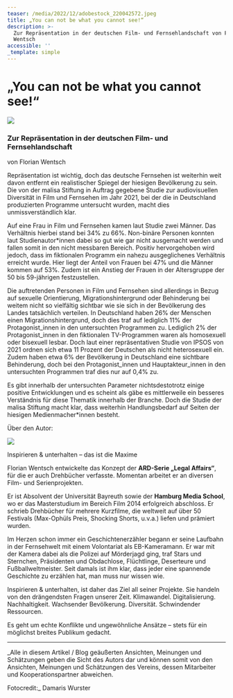 ```yaml
---
teaser: /media/2022/12/adobestock_220042572.jpeg
title: „You can not be what you cannot see!“
description: >-
  Zur Repräsentation in der deutschen Film- und Fernsehlandschaft von Florian
  Wentsch
accessible: ''
_template: simple
---
```


# „You can not be what you cannot see!“

![](/media/2022/12/adobestock_220042572.jpeg)

### Zur Repräsentation in der deutschen Film- und Fernsehlandschaft

von Florian Wentsch

Repräsentation ist wichtig, doch das deutsche Fernsehen ist weiterhin weit davon entfernt ein realistischer Spiegel der hiesigen Bevölkerung zu sein. Die von der malisa Stiftung in Auftrag gegebene Studie zur audiovisuellen Diversität in Film und Fernsehen im Jahr 2021, bei der die in Deutschland produzierten Programme untersucht wurden, macht dies unmissverständlich klar.

Auf eine Frau in Film und Fernsehen kamen laut Studie zwei Männer. Das Verhältnis hierbei stand bei 34% zu 66%. Non-binäre Personen konnten laut Studienautor\*innen dabei so gut wie gar nicht ausgemacht werden und fallen somit in den nicht messbaren Bereich. Positiv hervorgehoben wird jedoch, dass im fiktionalen Programm ein nahezu ausgeglichenes Verhältnis erreicht wurde. Hier liegt der Anteil von Frauen bei 47% und die Männer kommen auf 53%. Zudem ist ein Anstieg der Frauen in der Altersgruppe der 50 bis 59-jährigen festzustellen.

Die auftretenden Personen in Film und Fernsehen sind allerdings in Bezug auf sexuelle Orientierung, Migrationshintergrund oder Behinderung bei weitem nicht so vielfältig sichtbar wie sie sich in der Bevölkerung des Landes tatsächlich verteilen. In Deutschland haben 26% der Menschen einen Migrationshintergrund, doch dies traf auf lediglich 11% der Protagonist_innen in den untersuchten Programmen zu. Lediglich 2% der Protagonist_innen in den fiktionalen TV-Programmen waren als homosexuell oder bisexuell lesbar. Doch laut einer repräsentativen Studie von IPSOS von 2021 ordnen sich etwa 11 Prozent der Deutschen als nicht heterosexuell ein. Zudem haben etwa 6% der Bevölkerung in Deutschland eine sichtbare Behinderung, doch bei den Protagonist_innen und Hauptakteur_innen in den untersuchten Programmen traf dies nur auf 0,4% zu.

Es gibt innerhalb der untersuchten Parameter nichtsdestotrotz einige positive Entwicklungen und es scheint als gäbe es mittlerweile ein besseres Verständnis für diese Thematik innerhalb der Branche. Doch die Studie der malisa Stiftung macht klar, dass weiterhin Handlungsbedarf auf Seiten der hiesigen Medienmacher\*innen besteht.

Über den Autor:

![](/media/2022/12/florian-wentsch-foto_klein.jpg)

Inspirieren & unterhalten – das ist die Maxime

Florian Wentsch entwickelte das Konzept der **ARD-Serie „Legal Affairs“**, für die er auch Drehbücher verfasste. Momentan arbeitet er an diversen Film- und Serienprojekten.

Er ist Absolvent der Universität Bayreuth sowie der **Hamburg Media School**, wo er das Masterstudium im Bereich Film 2014 erfolgreich abschloss. Er schrieb Drehbücher für mehrere Kurzfilme, die weltweit auf über 50 Festivals (Max-Ophüls Preis, Shocking Shorts, u.v.a.) liefen und prämiert wurden.

Im Herzen schon immer ein Geschichtenerzähler begann er seine Laufbahn in der Fernsehwelt mit einem Volontariat als EB-Kameramann. Er war mit der Kamera dabei als die Polizei auf Mörderjagd ging, traf Stars und Sternchen, Präsidenten und Obdachlose, Flüchtlinge, Deserteure und Fußballweltmeister. Seit damals ist ihm klar, dass jeder eine spannende Geschichte zu erzählen hat, man muss nur wissen wie.

Inspirieren & unterhalten, ist daher das Ziel all seiner Projekte. Sie handeln von den drängendsten Fragen unserer Zeit. Klimawandel. Digitalisierung. Nachhaltigkeit. Wachsender Bevölkerung. Diversität. Schwindender Ressourcen.

Es geht um echte Konflikte und ungewöhnliche Ansätze – stets für ein möglichst breites Publikum gedacht.

---

\_Alle in diesem Artikel / Blog geäußerten Ansichten, Meinungen und Schätzungen geben die Sicht des Autors dar und können somit von den Ansichten, Meinungen und Schätzungen des Vereins, dessen Mitarbeiter und Kooperationspartner abweichen.

Fotocredit:\_ Damaris Wurster
